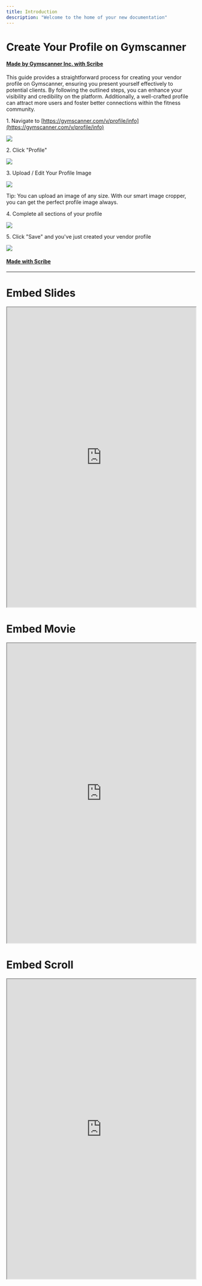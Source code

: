 ```yaml
---
title: Introduction
description: "Welcome to the home of your new documentation"
---
```


# Create Your Profile on Gymscanner
#### [Made by Gymscanner Inc. with Scribe](https://scribehow.com/shared/Create_Your_Profile_on_Gymscanner__WOCQgoPdQjilg51YCcE4bg)
This guide provides a straightforward process for creating your vendor profile on Gymscanner, ensuring you present yourself effectively to potential clients. By following the outlined steps, you can enhance your visibility and credibility on the platform. Additionally, a well-crafted profile can attract more users and foster better connections within the fitness community.

1\. Navigate to [https://gymscanner.com/v/profile/info](https://gymscanner.com/v/profile/info)

![](https://ajeuwbhvhr.cloudimg.io/https://colony-recorder.s3.amazonaws.com/files/2025-06-02/7e189424-f50e-4d26-bd1a-45de467898b7/ascreenshot.jpeg?tl_px=82,70&br_px=1458,840&force_format=jpeg&q=100&width=1120.0)


2\. Click "Profile"

![](https://ajeuwbhvhr.cloudimg.io/https://colony-recorder.s3.amazonaws.com/files/2025-06-02/7e189424-f50e-4d26-bd1a-45de467898b7/ascreenshot.jpeg?tl_px=0,0&br_px=1376,769&force_format=jpeg&q=100&width=1120.0&wat=1&wat_opacity=0.7&wat_gravity=northwest&wat_url=https://colony-recorder.s3.us-west-1.amazonaws.com/images/watermarks/FB923C_standard.png&wat_pad=16,66)


3\. Upload / Edit Your Profile Image

![](https://ajeuwbhvhr.cloudimg.io/https://colony-recorder.s3.amazonaws.com/files/2025-06-02/9cd412ac-79dd-4cbf-abcb-52981288d283/ascreenshot.jpeg?tl_px=0,0&br_px=1376,769&force_format=jpeg&q=100&width=1120.0&wat=1&wat_opacity=0.7&wat_gravity=northwest&wat_url=https://colony-recorder.s3.us-west-1.amazonaws.com/images/watermarks/FB923C_standard.png&wat_pad=349,213)


Tip: You can upload an image of any size. With our smart image cropper, you can get the perfect profile image always.


4\. Complete all sections of your profile

![](https://ajeuwbhvhr.cloudimg.io/https://colony-recorder.s3.amazonaws.com/files/2025-06-02/de1dc663-1f83-4e7e-b0e8-ee6e6f0cfa89/ascreenshot.jpeg?tl_px=164,0&br_px=1541,769&force_format=jpeg&q=100&width=1120.0&wat=1&wat_opacity=0.7&wat_gravity=northwest&wat_url=https://colony-recorder.s3.us-west-1.amazonaws.com/images/watermarks/FB923C_standard.png&wat_pad=1079,38)


5\. Click "Save" and you've just created your vendor profile

![](https://ajeuwbhvhr.cloudimg.io/https://colony-recorder.s3.amazonaws.com/files/2025-06-02/c8bfedcc-66f9-4412-8b25-761923b4eaab/ascreenshot.jpeg?tl_px=0,141&br_px=1376,911&force_format=jpeg&q=100&width=1120.0&wat=1&wat_opacity=0.7&wat_gravity=northwest&wat_url=https://colony-recorder.s3.us-west-1.amazonaws.com/images/watermarks/FB923C_standard.png&wat_pad=257,458)
#### [Made with Scribe](https://scribehow.com/shared/Create_Your_Profile_on_Gymscanner__WOCQgoPdQjilg51YCcE4bg)

---

# Embed Slides
<iframe src="https://scribehow.com/embed/Create_Your_Profile_on_Gymscanner__WOCQgoPdQjilg51YCcE4bg" width="100%" height="800" allow="fullscreen" style={{ aspectRatio: "1 / 1", border: 0, minHeight: "480px" }}></iframe>

# Embed Movie
<iframe src="https://scribehow.com/embed/Create_Your_Profile_on_Gymscanner__WOCQgoPdQjilg51YCcE4bg?as=video" width="100%" height="800" allow="fullscreen" style={{ aspectRatio: "16 / 12", border: 0, minHeight: "480px" }}></iframe>

# Embed Scroll
<iframe src="https://scribehow.com/embed/Create_Your_Profile_on_Gymscanner__WOCQgoPdQjilg51YCcE4bg?as=scrollable" width="100%" height="800" allow="fullscreen" style={{ border: 0, minHeight: "640px" }}></iframe>